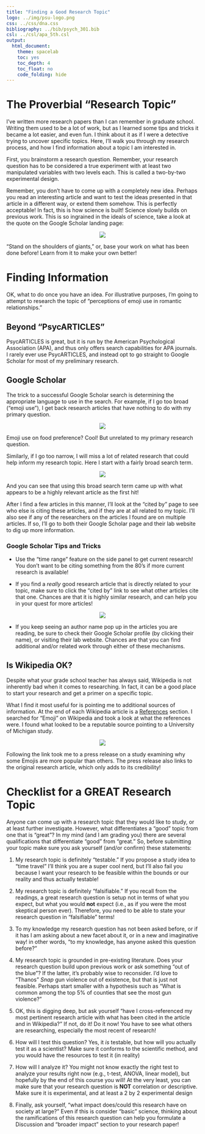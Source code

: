 ```yaml
---
title: "Finding a Good Research Topic"
logo: ../img/psu-logo.png
css: ../css/dna.css
bibliography: ../bib/psych_301.bib
csl: ../csl/apa_5th.csl
output: 
  html_document:
    theme: spacelab
    toc: yes
    toc_depth: 4
    toc_float: no
    code_folding: hide
---
```


# The Proverbial "Research Topic"
I've written more research papers than I can remember in graduate school.
Writing them used to be a lot of work, but as I learned some tips and tricks it
became a lot easier, and even fun. I think about it as if I were a
detective trying to uncover specific topics. Here, I'll walk you through
my research process, and how I find information about a topic I am interested in.

First, you brainstorm a research question. Remember, your research question has to be
considered a true experiment with at least two manipulated variables with two levels
each. This is called a two-by-two experimental design.

Remember, you don't have to come up with a completely new idea. Perhaps you read an
interesting article and want to test the ideas presented in that article in a different
way, or extend them somehow. This is perfectly acceptable! In fact, this is how science
is built! Science slowly builds on previous work. This is so ingrained in the ideals of
science, take a look at the quote on the Google Scholar landing page:

<center>

![](../imgs/standing_giants.png)

</center>

"Stand on the shoulders of giants," or, base your work on what has been done before! Learn from it
to make your own better!

# Finding Information
OK, what to do once you have an idea. For illustrative purposes, I'm going to attempt to research
the topic of "perceptions of emoji use in romantic relationships."

## Beyond "PsycARTICLES"
PsycARTICLES is great, but it is run by the American Psychological Association (APA), and
thus only offers search capabilities for APA journals. I rarely ever use PsycARTICLES, and
instead opt to go straight to Google Scholar for most of my preliminary research.

## Google Scholar
The trick to a successful Google Scholar search is determining the appropriate language to use
in the search. For example, if I go too broad ("emoji use"), I get back research articles
that have nothing to do with my primary question.

<center>

![](../imgs/broad_emoji.png)

</center>

Emoji use on food preference? Cool! But unrelated to my primary research question.

Similarly, if I go too narrow, I will miss a lot of related research that could help
inform my research topic. Here I start with a fairly broad search term.

<center>

![](../imgs/emoji_use_good.png)

</center>

And you can see that using this broad search term came up with what appears to be a highly relevant
article as the first hit!

After I find a few articles in this manner, I'll look at the "cited by" page to see who else is
citing these articles, and if they are at all related to my topic. I'll also see if any of the
researchers on the articles I found are on multiple articles. If so, I'll go to both their Google
Scholar page and their lab website to dig up more information.

### Google Scholar Tips and Tricks
  
  - Use the "time range" feature on the side panel to get current
  research! You don't want to be citing something from the 80's if
  more current research is available!
  
  - If you find a *really* good research article that is directly
  related to your topic, make sure to click the "cited by" link
  to see what other articles cite that one. Chances are that it
  is highly similar research, and can help you in your quest for
  more articles!
  
<center>

![](../imgs/cited_by.png)

</center>
  
  - If you keep seeing an author name pop up in the articles you are reading,
  be sure to check their Google Scholar profile (by clicking their name), or
  visiting their lab website. Chances are that you can find additional and/or
  related work through either of these mechanisms.

## Is Wikipedia OK?
Despite what your grade school teacher has always said, Wikipedia is not inherently bad
when it comes to researching. In fact, it can be a good place to start your research
and get a primer on a specific topic.

What I find it most useful for is pointing me to additional sources of information. At the
end of each Wikipedia article is a [References](https://en.wikipedia.org/wiki/Emoji#References)
section. I searched for "Emoji" on Wikipedia and took a look at what the references were. I
found what looked to be a reputable source pointing to a University of Michigan study.

<center>

![](../imgs/wiki_emoji.png)

</center>

Following the link took me to a press release on a study examining why some Emojis are
more popular than others. The press release also links to the original research article,
which only adds to its credibility!

# Checklist for a GREAT Research Topic
Anyone can come up with a research topic that they would like to study,
or at least further investigate. However, what differentiates a "good" topic
from one that is "great"? In my mind (and I am grading you) there are several
qualifications that differentiate "good" from "great." So, before submitting
your topic make sure you ask yourself (and/or confirm) these statements:

  1. My research topic is definitely "testable." If you propose a study idea to
  "time travel" I'll think you are a super cool nerd, but I'll also fail you
  because I want your research to be feasible within the bounds or our reality
  and thus actually testable!
  
  2. My research topic is definitely "falsifiable." If you recall from the readings,
  a great research question is setup not in terms of what you expect, but what you
  would **not** expect (i.e., as if you were the most skeptical person ever).
  Therefore, you need to be able to state your research question in "falsifiable"
  terms!
  
  3. To my knowledge my research question has not been asked before, or if it
  has I am asking about a new facet about it, or in a new and imaginative way!
  in other words, "to my knowledge, has anyone asked this question before?"
  
  4. My research topic is grounded in pre-existing literature. Does your research
  question build upon previous work or ask something "out of the blue"? If the
  latter, it's probably wise to reconsider. I'd love to "Thanos" *Snap* gun
  violence out of existence, but that is just not feasible. Perhaps start smaller
  with a hypothesis such as "What is common among the top 5% of counties that see
  the most gun violence?"
  
  5. OK, this is digging deep, but ask yourself "have I cross-referenced
  my most pertinent research article with what has been cited in the article and
  in Wikipedia?" If not, do it! Do it now! You have to see what others are researching,
  especially the most recent of research!
  
  6. How will I test this question? Yes, it *is* testable, but how will you actually test
  it as a scientist? Make sure it conforms to the scientific method, and you would have
  the resources to test it (in reality)
  
  7. How will I analyze it? You might not know exactly the right test to analyze your
  results right now (e.g., t-test, ANOVA, linear model), but hopefully by the end of
  this course you will! At the very least, you can make sure that your research
  question is **NOT** correlation or descriptive. Make sure it is experimental, and
  at least a 2 by 2 experimental design
  
  8. Finally, ask yourself, "what impact does/could this research have on society at
  large?" Even if this is consider "basic" science, thinking about the ramifications of
  this research question can help you formulate a Discussion and "broader impact" section
  to your research paper!


